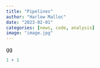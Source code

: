 ```yaml
---
title: "Pipelines"
author: "Harlow Malloc"
date: "2023-02-01"
categories: [news, code, analysis]
image: "image.jpg"
---
```


gg

```r
1 + 1
```

